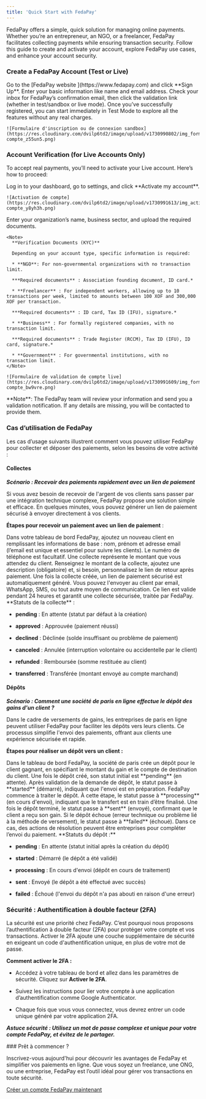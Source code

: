 ```yaml
---
title: 'Quick Start with FedaPay'
---
```


FedaPay offers a simple, quick solution for managing online payments. Whether you’re an entrepreneur, an NGO, or a freelancer, FedaPay facilitates collecting payments while ensuring transaction security. Follow this guide to create and activate your account, explore FedaPay use cases, and enhance your account security.

### Create a FedaPay Account (Test or Live)

<Steps>
  <Step title="Sign Up">
    Go to the [FedaPay website ](https://www.fedapay.com) and click **Sign Up**.
  </Step>

  <Step title="Fill Out the Form">
    Enter your basic information like name and email address.
  </Step>

  <Step title="Email Confirmation">
    Check your inbox for FedaPay’s confirmation email, then click the validation link (whether in test/sandbox or live mode).
  </Step>

  <Step title="Test Mode">
    Once you’ve successfully registered, you can start immediately in Test Mode to explore all the features without any real charges.

    ![Formulaire d'inscription ou de connexion sandbox](https://res.cloudinary.com/dvilp6td2/image/upload/v1730990802/img_form_sandbox-compte_z55un5.png)
  </Step>
</Steps>

### Account Verification (for Live Accounts Only)

To accept real payments, you’ll need to activate your Live account. Here’s how to proceed:

<Steps>
  <Step title="Submit Account for Verification">
    Log in to your dashboard, go to settings, and click **Activate my account**.

    ![Activation de compte](https://res.cloudinary.com/dvilp6td2/image/upload/v1730991613/img_active_live-compte_y8yh3h.png)
  </Step>

  <Step title="Fill Out the Form">
    Enter your organization’s name, business sector, and upload the required documents.

    <Note>
      **Verification Documents (KYC)**

      Depending on your account type, specific information is required:

      * **NGO**: For non-governmental organizations with no transaction limit.

      ***Required documents** : Association founding document, ID card.*

      * **Freelancer** : For independent workers, allowing up to 10 transactions per week, limited to amounts between 100 XOF and 300,000 XOF per transaction.

      ***Required documents** : ID card, Tax ID (IFU), signature.*

      * **Business** : For formally registered companies, with no transaction limit.

      ***Required documents** : Trade Register (RCCM), Tax ID (IFU), ID card, signature.*

      * **Government** : For governmental institutions, with no transaction limit.
    </Note>

    ![Formulaire de validation de compte live](https://res.cloudinary.com/dvilp6td2/image/upload/v1730991609/img_form_valide_live-compte_bw9vre.png)
  </Step>

  <Step title="Click Submit to finalize your application." >
    <Note>
      **Note**: The FedaPay team will review your information and send you a validation notification. If any details are missing, you will be contacted to provide them.
    </Note>
  </Step>
</Steps>

### Cas d’utilisation de FedaPay

Les cas d’usage suivants illustrent comment vous pouvez utiliser FedaPay pour collecter et déposer des paiements, selon les besoins de votre activité :

#### Collectes

***Scénario : Recevoir des paiements rapidement avec un lien de paiement***

Si vous avez besoin de recevoir de l'argent de vos clients sans passer par une intégration technique complexe, FedaPay propose une solution simple et efficace. En quelques minutes, vous pouvez générer un lien de paiement sécurisé à envoyer directement à vos clients.

**Étapes pour recevoir un paiement avec un lien de paiement** :

<Steps>
  <Step title="Créer un client">
    Dans votre tableau de bord FedaPay, ajoutez un nouveau client en remplissant les informations de base : nom, prénom et adresse email (l’email est unique et essentiel pour suivre les clients). Le numéro de téléphone est facultatif.
  </Step>

  <Step title="Créer une collecte">
    Une collecte représente le montant que vous attendez du client. Renseignez le montant de la collecte, ajoutez une description (obligatoire) et, si besoin, personnalisez le lien de retour après paiement.
  </Step>

  <Step title=" Générer un lien de paiement">
    Une fois la collecte créée, un lien de paiement sécurisé est automatiquement généré. Vous pouvez l'envoyer au client par email, WhatsApp, SMS, ou tout autre moyen de communication. Ce lien est valide pendant 24 heures et garantit une collecte sécurisée, traitée par FedaPay.
  </Step>
</Steps>

<Note>
  **Statuts de la collecte** :

  * **pending** : En attente (statut par défaut à la création)

  * **approved** : Approuvée (paiement réussi)

  * **declined** : Déclinée (solde insuffisant ou problème de paiement)

  * **canceled** : Annulée (interruption volontaire ou accidentelle par le client)

  * **refunded** : Remboursée (somme restituée au client)

  * **transferred** : Transférée (montant envoyé au compte marchand)
</Note>

#### Dépôts

***Scénario : Comment une société de paris en ligne effectue le dépôt des gains d'un client ?***

Dans le cadre de versements de gains, les entreprises de paris en ligne peuvent utiliser FedaPay pour faciliter les dépôts vers leurs clients. Ce processus simplifie l'envoi des paiements, offrant aux clients une expérience sécurisée et rapide.

**Étapes pour réaliser un dépôt vers un client :**

<Steps>
  <Step title="Créer un dépôt">
    Dans le tableau de bord FedaPay, la société de paris crée un dépôt pour le client gagnant, en spécifiant le montant du gain et le compte de destination du client.
  </Step>

  <Step title="Valider et démarrer le dépôt">
    Une fois le dépôt créé, son statut initial est **pending** (en attente). Après validation de la demande de dépôt, le statut passe à **started** (démarré), indiquant que l'envoi est en préparation.
  </Step>

  <Step title="Traitement et envoi">
    FedaPay commence à traiter le dépôt. À cette étape, le statut passe à **processing** (en cours d'envoi), indiquant que le transfert est en train d’être finalisé.
  </Step>

  <Step title="Finalisation">
    Une fois le dépôt terminé, le statut passe à **sent** (envoyé), confirmant que le client a reçu son gain.
  </Step>

  <Step title="Gestion des échecs">
    Si le dépôt échoue (erreur technique ou problème lié à la méthode de versement), le statut passe à **failed** (échoué). Dans ce cas, des actions de résolution peuvent être entreprises pour compléter l’envoi du paiement.
  </Step>
</Steps>

<Note>
  **Statuts du dépôt :**

  * **pending** : En attente (statut initial après la création du dépôt)

  * **started** : Démarré (le dépôt a été validé)

  * **processing** : En cours d'envoi (dépôt en cours de traitement)

  * **sent** : Envoyé (le dépôt a été effectué avec succès)

  * **failed** : Échoué (l'envoi du dépôt n'a pas abouti en raison d'une erreur)
</Note>

### Sécurité : Authentification à double facteur (2FA)

La sécurité est une priorité chez FedaPay. C’est pourquoi nous proposons l’authentification à double facteur (2FA) pour protéger votre compte et vos transactions. Activer le 2FA ajoute une couche supplémentaire de sécurité en exigeant un code d'authentification unique, en plus de votre mot de passe.

**Comment activer le 2FA :**

* Accédez à votre tableau de bord et allez dans les paramètres de sécurité.
  Cliquez sur **Activer le 2FA**.

* Suivez les instructions pour lier votre compte à une application d’authentification comme Google Authenticator.

* Chaque fois que vous vous connectez, vous devrez entrer un code unique généré par votre application 2FA.

***Astuce sécurité : Utilisez un mot de passe complexe et unique pour votre compte FedaPay, et évitez de le partager.***

<Tip>
  ### Prêt à commencer ?

  Inscrivez-vous aujourd'hui pour découvrir les avantages de FedaPay et simplifier vos paiements en ligne. Que vous soyez un freelance, une ONG, ou une entreprise, FedaPay est l’outil idéal pour gérer vos transactions en toute sécurité.

  [Créer un compte FedaPay maintenant](https://fedapay.com)
</Tip>
